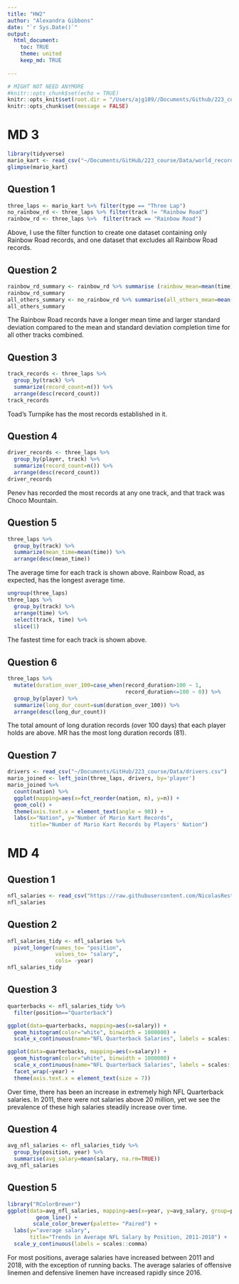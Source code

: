 ```yaml
---
title: "HW2"
author: "Alexandra Gibbons"
date: "`r Sys.Date()`"
output: 
  html_document:
    toc: TRUE
    theme: united
    keep_md: TRUE
   
---
```

```r
# MIGHT NOT NEED ANYMORE
#knitr::opts_chunk$set(echo = TRUE)
knitr::opts_knit$set(root.dir = "/Users/ajg109//Documents/Github/223_course")
knitr::opts_chunk$set(message = FALSE)
```

# MD 3

```r
library(tidyverse)
mario_kart <- read_csv("~/Documents/GitHub/223_course/Data/world_records.csv")
glimpse(mario_kart)
```

## Question 1
```r
three_laps <- mario_kart %>% filter(type == "Three Lap")
no_rainbow_rd <- three_laps %>% filter(track != "Rainbow Road")
rainbow_rd <- three_laps %>%  filter(track == "Rainbow Road")
```

Above, I use the filter function to create one dataset containing only Rainbow Road records, and one dataset that excludes all Rainbow Road records. 

## Question 2
```r
rainbow_rd_summary <- rainbow_rd %>% summarise (rainbow_mean=mean(time), rainbow_sd=sd(time))
rainbow_rd_summary
all_others_summary <- no_rainbow_rd %>% summarise(all_others_mean=mean(time), all_others_sd=sd(time))
all_others_summary
```

The Rainbow Road records have a longer mean time and larger standard deviation compared to the mean and standard deviation completion time for all other tracks combined.

## Question 3
```r
track_records <- three_laps %>% 
  group_by(track) %>% 
  summarize(record_count=n()) %>% 
  arrange(desc(record_count))
track_records
```

Toad's Turnpike has the most records established in it.

## Question 4
```r
driver_records <- three_laps %>% 
  group_by(player, track) %>% 
  summarize(record_count=n()) %>% 
  arrange(desc(record_count))
driver_records
```

Penev has recorded the most records at any one track, and that track was Choco Mountain.

## Question 5
```r
three_laps %>% 
  group_by(track) %>% 
  summarize(mean_time=mean(time)) %>% 
  arrange(desc(mean_time))
```

The average time for each track is shown above. Rainbow Road, as expected, has the longest average time.

```r
ungroup(three_laps)
three_laps %>% 
  group_by(track) %>% 
  arrange(time) %>% 
  select(track, time) %>% 
  slice(1)
```

The fastest time for each track is shown above.

## Question 6
```r
three_laps %>% 
  mutate(duration_over_100=case_when(record_duration>100 ~ 1,
                                     record_duration<=100 ~ 0)) %>% 
  group_by(player) %>% 
  summarize(long_dur_count=sum(duration_over_100)) %>% 
  arrange(desc(long_dur_count))
```

The total amount of long duration records (over 100 days) that each player holds are above. MR has the most long duration records (81).

## Question 7
```r
drivers <- read_csv("~/Documents/GitHub/223_course/Data/drivers.csv")
mario_joined <- left_join(three_laps, drivers, by='player')
mario_joined %>% 
  count(nation) %>% 
  ggplot(mapping=aes(x=fct_reorder(nation, n), y=n)) +
  geom_col() +
  theme(axis.text.x = element_text(angle = 90)) +
  labs(x="Nation", y="Number of Mario Kart Records", 
       title="Number of Mario Kart Records by Players' Nation") 
```

# MD 4

## Question 1
```r
nfl_salaries <- read_csv("https://raw.githubusercontent.com/NicolasRestrep/223_course/main/Data/nfl_salaries.csv")
nfl_salaries
```

## Question 2
```r
nfl_salaries_tidy <- nfl_salaries %>% 
  pivot_longer(names_to= "position",
               values_to= "salary",
               cols= -year)
nfl_salaries_tidy
```
## Question 3
```r
quarterbacks <- nfl_salaries_tidy %>% 
  filter(position=="Quarterback")

ggplot(data=quarterbacks, mapping=aes(x=salary)) +
  geom_histogram(color="white", binwidth = 1000000) + 
  scale_x_continuous(name="NFL Quarterback Salaries", labels = scales::comma)

ggplot(data=quarterbacks, mapping=aes(x=salary)) +
  geom_histogram(color="white", binwidth = 1000000) + 
  scale_x_continuous(name="NFL Quarterback Salaries", labels = scales::comma) +
  facet_wrap(~year) +
  theme(axis.text.x = element_text(size = 7)) 
```

Over time, there has been an increase in extremely high NFL Quarterback salaries. In 2011, there were not salaries above 20 million, yet we see the prevalence of these high salaries steadily increase over time. 

## Question 4
```r
avg_nfl_salaries <- nfl_salaries_tidy %>% 
  group_by(position, year) %>% 
  summarise(avg_salary=mean(salary, na.rm=TRUE))
avg_nfl_salaries
```

## Question 5
```r
library("RColorBrewer")
ggplot(data=avg_nfl_salaries, mapping=aes(x=year, y=avg_salary, group=position, color=position)) +
         geom_line() +
        scale_color_brewer(palette= "Paired") +
  labs(y="average salary", 
       title="Trends in Average NFL Salary by Position, 2011-2018") +
  scale_y_continuous(labels = scales::comma)
```

For most positions, average salaries have increased between 2011 and 2018, with the exception of running backs. The average salaries of offensive linemen and defensive linemen have increased rapidly since 2016. 